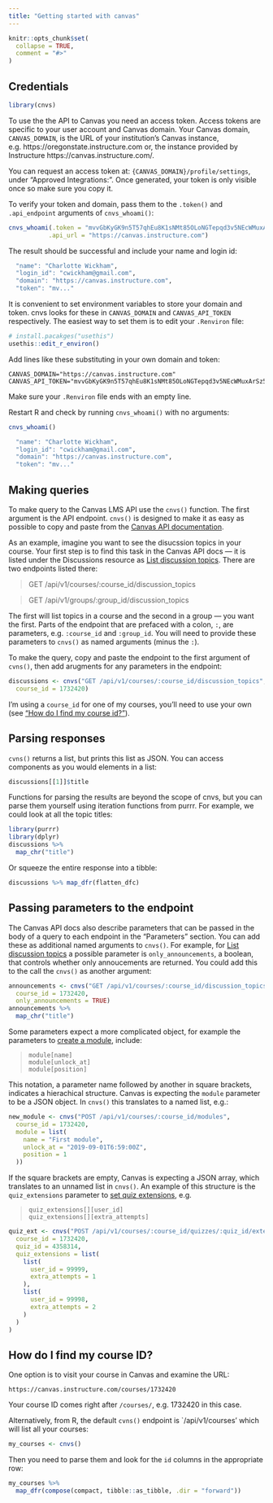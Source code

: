 ```yaml
---
title: "Getting started with canvas"
---
```


```r
knitr::opts_chunk$set(
  collapse = TRUE,
  comment = "#>"
)
```

## Credentials

```r
library(cnvs)
```

To use the the API to Canvas you need an access token.  Access tokens are specific to your user account and Canvas domain.  Your Canvas domain, `CANVAS_DOMAIN`, is the URL of your institution's Canvas instance, e.g. https://oregonstate.instructure.com or, the instance provided by Instructure https://canvas.instructure.com/.

You can request an access token at: `{CANVAS_DOMAIN}/profile/settings`, under "Approved Integrations:". Once generated, your token is only visible once so make sure you copy it. 

To verify your token and domain, pass them to the `.token()` and `.api_endpoint` arguments of `cnvs_whoami()`:
```r
cnvs_whoami(.token = "mvvGbKyGK9n5T57qhEu8K1sNMt85OLoNGTepqd3v5NEcWMuxArSz5aaXppPjodr5eU",
           .api_url = "https://canvas.instructure.com")
```

The result should be successful and include your name and login id:
```r
  "name": "Charlotte Wickham",
  "login_id": "cwickham@gmail.com",
  "domain": "https://canvas.instructure.com",
  "token": "mv..."
```

It is convenient to set environment variables to store your domain and token.  cnvs looks for these in `CANVAS_DOMAIN` and `CANVAS_API_TOKEN` respectively.  The easiest way to set them is to edit your `.Renviron` file:
```r
# install.pacakges("usethis")
usethis::edit_r_environ()
```

Add lines like these substituting in your own domain and token:
```
CANVAS_DOMAIN="https://canvas.instructure.com"
CANVAS_API_TOKEN="mvvGbKyGK9n5T57qhEu8K1sNMt85OLoNGTepqd3v5NEcWMuxArSz5aaXppPjodr5eU"

```
Make sure your `.Renviron` file ends with an empty line.

Restart R and check by running `cnvs_whoami()` with no arguments:
```r
cnvs_whoami()
```

```r
  "name": "Charlotte Wickham",
  "login_id": "cwickham@gmail.com",
  "domain": "https://canvas.instructure.com",
  "token": "mv..."
```

## Making queries

To make query to the Canvas LMS API use the `cnvs()` function.  The first argument is the API endpoint.  `cnvs()` is designed to make it as easy as possible to copy and paste from the [Canvas API documentation](https://canvas.instructure.com/doc/api/).

As an example, imagine you want to see the disucssion topics in your course.  Your first step is to find this task in the Canvas API docs --- it is listed under the Discussions resource as [List discussion topics ](https://canvas.instructure.com/doc/api/discussion_topics.html#method.discussion_topics.index). There are two endpoints listed there:

> GET /api/v1/courses/:course_id/discussion_topics 

> GET /api/v1/groups/:group_id/discussion_topics 

The first will list topics in a course and the second in a group --- you want the first.  Parts of the endpoint that are prefaced with a colon, `:`, are parameters, e.g. `:course_id` and `:group_id`. You will need to provide these parameters to `cnvs()` as named arguments (minus the `:`). 

To make the query, copy and paste the endpoint to the first argument of `cvns()`, then add arugments for any parameters in the endpoint:
```r
discussions <- cnvs("GET /api/v1/courses/:course_id/discussion_topics", 
  course_id = 1732420)
```
I'm using a `course_id` for one of my courses, you'll need to use your own (see ["How do I find my course id?"](#course-id)).

## Parsing responses

`cvns()` returns a list, but prints this list as JSON.  You can access components as you would elements in a list:
```r
discussions[[1]]$title
```
Functions for parsing the results are beyond the scope of cnvs, but you can parse them yourself using iteration functions from purrr.  For example, we could look at all the topic titles:
```r
library(purrr)
library(dplyr)
discussions %>% 
  map_chr("title")
```

Or squeeze the entire response into a tibble:
```r
discussions %>% map_dfr(flatten_dfc) 
```

## Passing parameters to the endpoint

The Canvas API docs also describe parameters that can be passed in the body of a query to each endpoint in the "Parameters" section.  You can add these as additional named arguments to `cnvs()`.  For example, for [List discussion topics ](https://canvas.instructure.com/doc/api/discussion_topics.html#method.discussion_topics.index) a possible parameter is `only_announcements`, a boolean, that controls whether only annoucements are returned.  You could add this to the call the `cnvs()` as another argument:
```r
announcements <- cnvs("GET /api/v1/courses/:course_id/discussion_topics", 
  course_id = 1732420,
  only_announcements = TRUE)
announcements %>% 
  map_chr("title")
```

Some parameters expect a more complicated object, for example the parameters to [create a module](https://canvas.instructure.com/doc/api/modules.html#method.context_modules_api.create), include:

> `module[name]`  
> `module[unlock_at]`  
> `module[position]`

This notation, a parameter name followed by another in square brackets, indicates a hierachical structure.  Canvas is expecting the `module` parameter to be a JSON object. In `cnvs()` this translates to a named list, e.g.:
```r
new_module <- cnvs("POST /api/v1/courses/:course_id/modules",
  course_id = 1732420,
  module = list(
    name = "First module",
    unlock_at = "2019-09-01T6:59:00Z",
    position = 1
  ))
```

If the square brackets are empty, Canvas is expecting a JSON array, which translates to an unnamed list in `cnvs()`.  An example of this structure is the `quiz_extensions` parameter to [set quiz extensions](https://canvas.instructure.com/doc/api/quiz_extensions.html#method.quizzes/quiz_extensions.create), e.g. 

> `quiz_extensions[][user_id]`  
> `quiz_extensions[][extra_attempts]` 

```r
quiz_ext <- cnvs("POST /api/v1/courses/:course_id/quizzes/:quiz_id/extensions ",
  course_id = 1732420,
  quiz_id = 4358314,
  quiz_extensions = list(
    list(
      user_id = 99999,
      extra_attempts = 1
    ),
    list(
      user_id = 99998,
      extra_attempts = 2
    )
  )
)
```

## How do I find my course ID? {#course-id}

One option is to visit your course in Canvas and examine the URL:
```
https://canvas.instructure.com/courses/1732420
```
Your course ID comes right after `/courses/`, e.g. 1732420 in this case.

Alternatively, from R, the default `cvns()` endpoint is `/api/v1/courses' which will list all your courses:
```r
my_courses <- cnvs() 
```

Then you need to parse them and look for the `id` columns in the appropriate row:
```r
my_courses %>% 
  map_dfr(compose(compact, tibble::as_tibble, .dir = "forward"))
```

